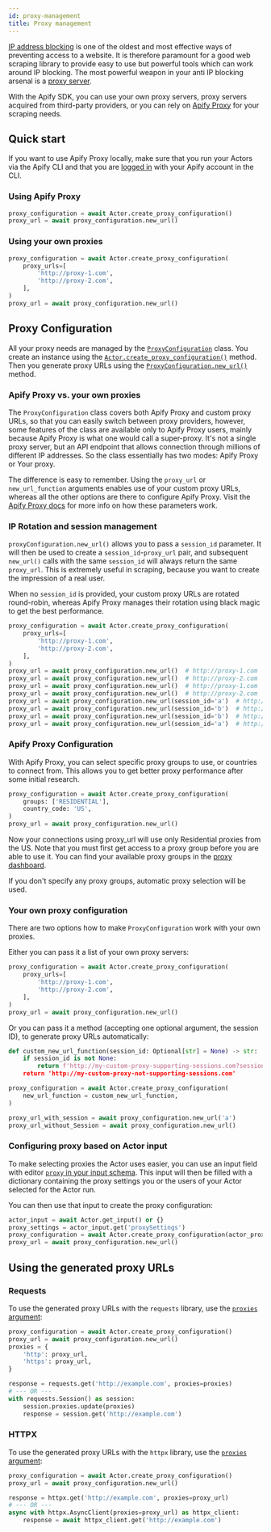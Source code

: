 ```yaml
---
id: proxy-management
title: Proxy management
---
```


[IP address blocking](https://en.wikipedia.org/wiki/IP_address_blocking)
is one of the oldest and most effective ways of preventing access to a website.
It is therefore paramount for a good web scraping library
to provide easy to use but powerful tools which can work around IP blocking.
The most powerful weapon in your anti IP blocking arsenal
is a [proxy server](https://en.wikipedia.org/wiki/Proxy_server).

With the Apify SDK, you can use your own proxy servers,
proxy servers acquired from third-party providers,
or you can rely on [Apify Proxy](https://apify.com/proxy) for your scraping needs.

## Quick start

If you want to use Apify Proxy locally,
make sure that you run your Actors via the Apify CLI
and that you are [logged in](https://docs.apify.com/cli/docs/installation#login-with-your-apify-account) with your Apify account in the CLI.

### Using Apify Proxy

```python
proxy_configuration = await Actor.create_proxy_configuration()
proxy_url = await proxy_configuration.new_url()
```

### Using your own proxies

```python
proxy_configuration = await Actor.create_proxy_configuration(
    proxy_urls=[
        'http://proxy-1.com',
        'http://proxy-2.com',
    ],
)
proxy_url = await proxy_configuration.new_url()
```

## Proxy Configuration

All your proxy needs are managed by the [`ProxyConfiguration`](../../reference/class/ProxyConfiguration) class.
You create an instance using the [`Actor.create_proxy_configuration()`](../../reference/class/Actor#create_proxy_configuration) method.
Then you generate proxy URLs using the [`ProxyConfiguration.new_url()`](../../reference/class/ProxyConfiguration#new_url) method.

### Apify Proxy vs. your own proxies

The `ProxyConfiguration` class covers both Apify Proxy and custom proxy URLs,
so that you can easily switch between proxy providers,
however, some features of the class are available only to Apify Proxy users,
mainly because Apify Proxy is what one would call a super-proxy.
It's not a single proxy server, but an API endpoint that allows connection
through millions of different IP addresses.
So the class essentially has two modes: Apify Proxy or Your proxy.

The difference is easy to remember.
Using the `proxy_url` or `new_url_function` arguments enables use of your custom proxy URLs,
whereas all the other options are there to configure Apify Proxy.
Visit the [Apify Proxy docs](https://docs.apify.com/proxy) for more info on how these parameters work.

### IP Rotation and session management

`proxyConfiguration.new_url()` allows you to pass a `session_id` parameter.
It will then be used to create a `session_id`-`proxy_url` pair,
and subsequent `new_url()` calls with the same `session_id` will always return the same `proxy_url`.
This is extremely useful in scraping, because you want to create the impression of a real user.

When no `session_id` is provided, your custom proxy URLs are rotated round-robin,
whereas Apify Proxy manages their rotation using black magic to get the best performance.

```python
proxy_configuration = await Actor.create_proxy_configuration(
    proxy_urls=[
        'http://proxy-1.com',
        'http://proxy-2.com',
    ],
)
proxy_url = await proxy_configuration.new_url()  # http://proxy-1.com
proxy_url = await proxy_configuration.new_url()  # http://proxy-2.com
proxy_url = await proxy_configuration.new_url()  # http://proxy-1.com
proxy_url = await proxy_configuration.new_url()  # http://proxy-2.com
proxy_url = await proxy_configuration.new_url(session_id='a')  # http://proxy-1.com
proxy_url = await proxy_configuration.new_url(session_id='b')  # http://proxy-2.com
proxy_url = await proxy_configuration.new_url(session_id='b')  # http://proxy-2.com
proxy_url = await proxy_configuration.new_url(session_id='a')  # http://proxy-1.com
```

### Apify Proxy Configuration

With Apify Proxy, you can select specific proxy groups to use, or countries to connect from.
This allows you to get better proxy performance after some initial research.

```python
proxy_configuration = await Actor.create_proxy_configuration(
    groups: ['RESIDENTIAL'],
    country_code: 'US',
)
proxy_url = await proxy_configuration.new_url()
```

Now your connections using proxy_url will use only Residential proxies from the US.
Note that you must first get access to a proxy group before you are able to use it.
You can find your available proxy groups in the [proxy dashboard](https://console.apify.com/proxy).

If you don't specify any proxy groups, automatic proxy selection will be used.

### Your own proxy configuration

There are two options how to make `ProxyConfiguration` work with your own proxies.

Either you can pass it a list of your own proxy servers:

```python
proxy_configuration = await Actor.create_proxy_configuration(
    proxy_urls=[
        'http://proxy-1.com',
        'http://proxy-2.com',
    ],
)
proxy_url = await proxy_configuration.new_url()
```

Or you can pass it a method (accepting one optional argument, the session ID),
to generate proxy URLs automatically:

```python
def custom_new_url_function(session_id: Optional[str] = None) -> str:
    if session_id is not None:
        return f'http://my-custom-proxy-supporting-sessions.com?session-id={session_id}
    return 'http://my-custom-proxy-not-supporting-sessions.com'

proxy_configuration = await Actor.create_proxy_configuration(
    new_url_function = custom_new_url_function,
)

proxy_url_with_session = await proxy_configuration.new_url('a')
proxy_url_without_Session = await proxy_configuration.new_url()
```

### Configuring proxy based on Actor input

To make selecting proxies the Actor uses easier,
you can use an input field with editor [`proxy` in your input schema](https://docs.apify.com/platform/actors/development/input-schema#object).
This input will then be filled with a dictionary containing the proxy settings you or the users of your Actor selected for the Actor run.

You can then use that input to create the proxy configuration:

```python
actor_input = await Actor.get_input() or {}
proxy_settings = actor_input.get('proxySettings')
proxy_configuration = await Actor.create_proxy_configuration(actor_proxy_input=proxy_settings)
proxy_url = await proxy_configuration.new_url()
```

## Using the generated proxy URLs

### Requests

To use the generated proxy URLs with the `requests` library,
use the [`proxies` argument](https://requests.readthedocs.io/en/latest/user/advanced/#proxies):

```python
proxy_configuration = await Actor.create_proxy_configuration()
proxy_url = await proxy_configuration.new_url()
proxies = {
    'http': proxy_url,
    'https': proxy_url,
}

response = requests.get('http://example.com', proxies=proxies)
# --- OR ---
with requests.Session() as session:
    session.proxies.update(proxies)
    response = session.get('http://example.com')
```

### HTTPX

To use the generated proxy URLs with the `httpx` library,
use the [`proxies` argument](https://www.python-httpx.org/advanced/#http-proxying):

```python
proxy_configuration = await Actor.create_proxy_configuration()
proxy_url = await proxy_configuration.new_url()

response = httpx.get('http://example.com', proxies=proxy_url)
# --- OR ---
async with httpx.AsyncClient(proxies=proxy_url) as httpx_client:
    response = await httpx_client.get('http://example.com')
```

<!-- TODO: more libraries (like aiohttp)? -->
